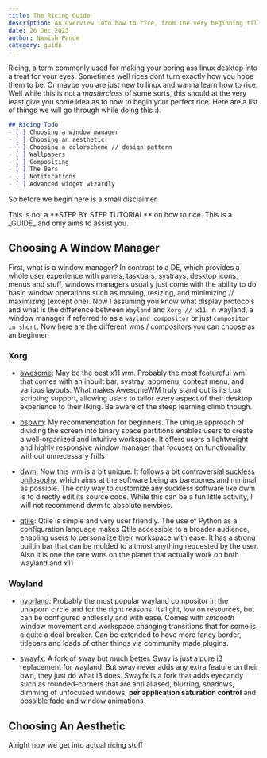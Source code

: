 ```yaml
---
title: The Ricing Guide
description: An Overview into how to rice, from the very beginning till the end.
date: 26 Dec 2023
author: Namish Pande
category: guide 
---
```


Ricing, a term commonly used for making your boring ass linux desktop into a treat for your eyes. Sometimes well rices dont turn exactly how you hope them to be. Or maybe you are just new to linux and wanna learn how to rice. Well while this is not a _masterclass_ of some sorts, this should at the very least give you some idea as to how to begin your perfect rice. Here are a list of things we will go through while doing this :).

```markdown
## Ricing Todo
- [ ] Choosing a window manager 
- [ ] Choosing an aesthetic
- [ ] Choosing a colorscheme // design pattern
- [ ] Wallpapers
- [ ] Compositing
- [ ] The Bars
- [ ] Notifications
- [ ] Advanced widget wizardly
```

So before we begin here is a small disclaimer

<div class="p-4 my-8 bg-darker rounded-lg border-l-disabled border-l-4 font-mono">This is not a **STEP BY STEP TUTORIAL** on how to rice. This is a _GUIDE_ and only aims to assist you.</div>

## Choosing A Window Manager
First, what is a window manager? In contrast to a DE, which provides a whole user experience with panels, taskbars, systrays, desktop icons, menus and stuff, windows managers usually just come with the ability to do basic window operations such as moving, resizing, and minimizing // maximizing (except one). Now I assuming you know what display protocols and what is the difference between `Wayland` and `Xorg // x11`. In wayland, a window manager if referred to as a `wayland compositor` or just `compositor in short`. Now here are the different wms / compositors you can choose as an beginner.

### Xorg

- [awesome](https://awesomewm.org/): May be the best x11 wm. Probably the most featureful wm that comes with an inbuilt bar, systray, appmenu, context menu, and various layouts. What makes AwesomeWM truly stand out is its Lua scripting support, allowing users to tailor every aspect of their desktop experience to their liking. Be aware of the steep learning climb though.

- [bspwm](https://github.com/baskerville/bspwm): My recommendation for beginners. The unique approach of dividing the screen into binary space partitions enables users to create a well-organized and intuitive workspace. It offers users a lightweight and highly responsive window manager that focuses on functionality without unnecessary frills 

- [dwm](https://dwm.suckless.org/): Now this wm is a bit unique. It follows a bit controversial [suckless philosophy](https://suckless.org/philosophy/), which aims at the software being as barebones and minimal as possible. The only way to customize any suckless software like dwm is to directly edit its source code. While this can be a fun little activity, I will not recommend dwm to absolute newbies.

- [qtile](https://qtile.org/): Qtile is simple and very user friendly. The use of Python as a configuration language makes Qtile accessible to a broader audience, enabling users to personalize their workspace with ease. It has a strong builtin bar that can be molded to altmost anything requested by the user. Also it is one the rare wms on the planet that actually work on both wayland and x11

### Wayland 

- [hyprland](https://hyprland.org/): Probably the most popular wayland compositor in the unixporn circle and for the right reasons. Its light, low on resources, but can be configured endlessly and with ease. Comes with _smoooth_ window movement and workspace changing transitions that for some is a quite a deal breaker. Can be extended to have more fancy border, titlebars and loads of other things via community made plugins.

- [swayfx](https://github.com/WillPower3309/swayfx): A fork of sway but much better. Sway is just a pure [i3](https://i3wm.org) replacement for wayland. But sway never adds any extra feature on their own, they just do what i3 does. Swayfx is a fork that adds eyecandy such as rounded-corners that are anti aliased, blurring, shadows, dimming of unfocused windows, **per application saturation control** and possible fade and window animations

## Choosing An Aesthetic

Alright now we get into actual ricing stuff

